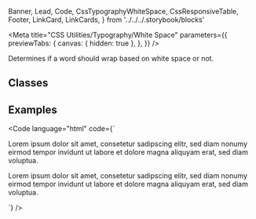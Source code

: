   Banner,
  Lead,
  Code,
  CssTypographyWhiteSpace,
  CssResponsiveTable,
  Footer,
  LinkCard,
  LinkCards,
} from '../../../.storybook/blocks'

<Meta
  title="CSS Utilities/Typography/White Space"
  parameters={{
    previewTabs: {
      canvas: { hidden: true },
    },
  }}
/>

<Banner label="White Space" section="CSS Utilities" color="yellow" puzzle />

<Lead>Determines if a word should wrap based on white space or not.</Lead>

## Classes

<CssTypographyWhiteSpace />

## Examples

<Code
  language="html"
  code={`
<p class="is-white-space-normal">Lorem ipsum dolor sit amet, consetetur sadipscing elitr, sed diam nonumy eirmod tempor invidunt ut labore et dolore magna aliquyam erat, sed diam voluptua.</p>
<p class="is-white-space-nowrap">Lorem ipsum dolor sit amet, consetetur sadipscing elitr, sed diam nonumy eirmod tempor invidunt ut labore et dolore magna aliquyam erat, sed diam voluptua.</p>
`}
/>

<Footer>
  <LinkCards>
    <LinkCard
      pageTitle="Foundation/Typography"
      description="Baloise Create is the corporate typeface. Its clear appearance underlines the modern and future-oriented brand expression."
    />
    <LinkCard
      pageTitle="Foundation/Design Tokens"
      description="Design tokens serve as the definitive source for naming and storing design choices."
    />
  </LinkCards>
</Footer>
